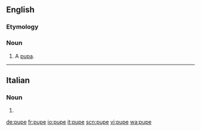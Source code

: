 ==English==

===Etymology===
{{etyl|fr|en}}

===Noun===
{{en-noun}}

# A [[pupa]].

{{Webster 1913}}

----

==Italian==

===Noun===
{{head|it|plural}} {{f}}

# {{plural of|pupa|lang=it}}

[[de:pupe]]
[[fr:pupe]]
[[io:pupe]]
[[it:pupe]]
[[scn:pupe]]
[[vi:pupe]]
[[wa:pupe]]